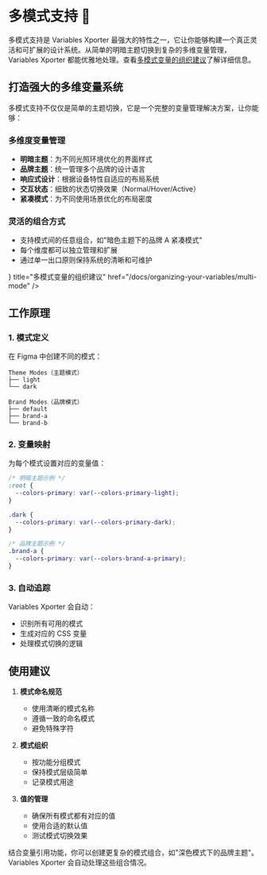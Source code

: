 
# 多模式支持 🎨

多模式支持是 Variables Xporter 最强大的特性之一，它让你能够构建一个真正灵活和可扩展的设计系统。从简单的明暗主题切换到复杂的多维变量管理，Variables Xporter 都能优雅地处理。查看[多模式变量的组织建议](/docs/organizing-your-variables/multi-mode)了解详细信息。

## 打造强大的多维变量系统

多模式支持不仅仅是简单的主题切换，它是一个完整的变量管理解决方案，让你能够：

### 多维度变量管理
- **明暗主题**：为不同光照环境优化的界面样式
- **品牌主题**：统一管理多个品牌的设计语言
- **响应式设计**：根据设备特性自适应的布局系统
- **交互状态**：细致的状态切换效果（Normal/Hover/Active）
- **紧凑模式**：为不同使用场景优化的布局密度

### 灵活的组合方式
- 支持模式间的任意组合，如"暗色主题下的品牌 A 紧凑模式"
- 每个维度都可以独立管理和扩展
- 通过单一出口原则保持系统的清晰和可维护

<Cards>
  <Cards.Card
    icon={<Moon />}
    title="多模式变量的组织建议"
    href="/docs/organizing-your-variables/multi-mode"
  />
</Cards>

## 工作原理

### 1. 模式定义
在 Figma 中创建不同的模式：
```plaintext
Theme Modes（主题模式）
├── light
└── dark

Brand Modes（品牌模式）
├── default
├── brand-a
└── brand-b
```

### 2. 变量映射
为每个模式设置对应的变量值：
```css
/* 明暗主题示例 */
:root {
  --colors-primary: var(--colors-primary-light);
}

.dark {
  --colors-primary: var(--colors-primary-dark);
}

/* 品牌主题示例 */
.brand-a {
  --colors-primary: var(--colors-brand-a-primary);
}
```

### 3. 自动追踪
Variables Xporter 会自动：
- 识别所有可用的模式
- 生成对应的 CSS 变量
- 处理模式切换的逻辑

## 使用建议

1. **模式命名规范**
   - 使用清晰的模式名称
   - 遵循一致的命名模式
   - 避免特殊字符

2. **模式组织**
   - 按功能分组模式
   - 保持模式层级简单
   - 记录模式用途

3. **值的管理**
   - 确保所有模式都有对应的值
   - 使用合适的默认值
   - 测试模式切换效果

<Callout type="info" emoji="💡">
  结合变量引用功能，你可以创建更复杂的模式组合，如"深色模式下的品牌主题"。Variables Xporter 会自动处理这些组合情况。
</Callout>

